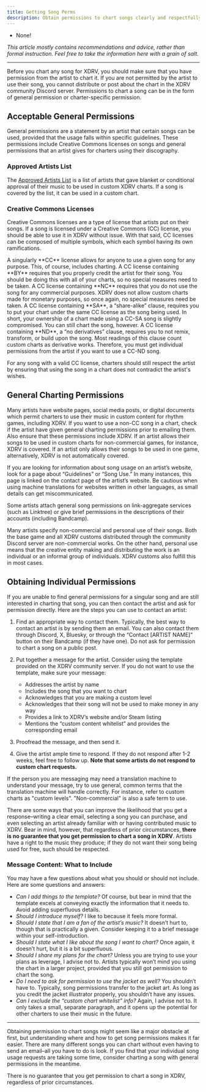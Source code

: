 ```yaml
---
title: Getting Song Perms
description: Obtain permissions to chart songs clearly and respectfully.
---
```


<Aside type="note" title="Recommended Precursors:">

- None!

*This article mostly contains recommendations and advice, rather than formal instruction. Feel free to take the information here with a grain of salt.*

</Aside>

---

Before you chart any song for XDRV, you should make sure that you have permission from the artist to chart it. If you are not permitted by the artist to use their song, you cannot distribute or post about the chart in the XDRV community Discord server. Permissions to chart a song can be in the form of general permission or charter-specific permission.

## Acceptable General Permissions

General permissions are a statement by an artist that certain songs can be used, provided that the usage falls within specific guidelines. These permissions include Creative Commons licenses on songs and general permissions that an artist gives for charters using their discography.

### Approved Artists List

The [Approved Artists List](https://docs.google.com/spreadsheets/d/1proQiFfMdWsOHJ4aqs6q88aLru0LDq-RmH7CCd0Tugk/edit?gid=261981032#gid=261981032) is a list of artists that gave blanket or conditional approval of their music to be used in custom XDRV charts. If a song is covered by the list, it can be used in a custom chart.

### Creative Commons Licenses

Creative Commons licenses are a type of license that artists put on their songs. If a song is licensed under a Creative Commons (CC) license, you should be able to use it in XDRV without issue. With that said, CC licenses can be composed of multiple symbols, which each symbol having its own ramifications.

<Tabs>
<TabItem label="CC">
A singularly **CC** license allows for anyone to use a given song for any purpose. This, of course, includes charting.
</TabItem>
<TabItem label="BY">
A CC license containing **BY** requires that you properly credit the artist for their song. You should be doing this with all of your charts, so no special measures need to be taken.
</TabItem>
<TabItem label="NC">
A CC license containing **NC** requires that you do not use the song for any commercial purposes. XDRV does not allow custom charts made for monetary purposes, so once again, no special measures need be taken.
</TabItem>
<TabItem label="SA">
A CC license containing **SA**, a “share-alike” clause, requires you to put your chart under the same CC license as the song being used. In short, your ownership of a chart made using a CC-SA song is slightly compromised. You can still chart the song, however.
</TabItem>
<TabItem label="ND">
A CC license containing **ND**, a “no derivatives” clause, requires you to not remix, transform, or build upon the song. Most readings of this clause count custom charts as derivative works. Therefore, you must get individual permissions from the artist if you want to use a CC-ND song.
</TabItem>
</Tabs>

For any song with a valid CC license, charters should still respect the artist by ensuring that using the song in a chart does not contradict the artist's wishes.

## General Charting Permissions

Many artists have website pages, social media posts, or digital documents which permit charters to use their music in custom content for rhythm games, including XDRV. If you want to use a non-CC song in a chart, check if the artist have given general charting permissions prior to emailing them. Also ensure that these permissions include XDRV. If an artist allows their songs to be used in custom charts for non-commercial games, for instance, XDRV is covered. If an artist only allows their songs to be used in one game, alternatively, XDRV is not automatically covered.

If you are looking for information about song usage on an artist’s website, look for a page about “Guidelines” or “Song Use.” In many instances, this page is linked on the contact page of the artist’s website. Be cautious when using machine translations for websites written in other languages, as small details can get miscommunicated.

Some artists attach general song permissions on link-aggregate services (such as Linktree) or give brief permissions in the descriptions of their accounts (including Bandcamp).

Many artists specify non-commercial and personal use of their songs. Both the base game and all XDRV customs distributed through the community Discord server are non-commercial works. On the other hand, personal use means that the creative entity making and distributing the work is an individual or an informal group of individuals. XDRV customs also fulfill this in most cases.

## Obtaining Individual Permissions

If you are unable to find general permissions for a singular song and are still interested in charting that song, you can then contact the artist and ask for permission directly. Here are the steps you can use to contact an artist:

<Steps>

1. Find an appropriate way to contact them. Typically, the best way to contact an artist is by sending them an email. You can also contact them through Discord, X, Bluesky, or through the “Contact [ARTIST NAME]” button on their Bandcamp (if they have one). Do not ask for permission to chart a song on a public post.

2. Put together a message for the artist. Consider using the template provided on the XDRV community server. If you do not want to use the template, make sure your message:

	- Addresses the artist by name
	- Includes the song that you want to chart
	- Acknowledges that you are making a custom level
	- Acknowledges that their song will not be used to make money in any way
	- Provides a link to XDRV’s website and/or Steam listing
	- Mentions the “custom content whitelist” and provides the corresponding email

3. Proofread the message, and then send it.

4. Give the artist ample time to respond. If they do not respond after 1-2 weeks, feel free to follow up. **Note that some artists do not respond to custom chart requests.**

</Steps>

<Aside type="caution" title="General Terms">

If the person you are messaging may need a translation machine to understand your message, try to use general, common terms that the translation machine will handle correctly. For instance, refer to custom charts as "custom levels". "Non-commercial" is also a safe term to use.

</Aside>

There are some ways that you can improve the likelihood that you get a response–writing a clear email, selecting a song you can purchase, and even selecting an artist already familiar with or having contributed music to XDRV. Bear in mind, however, that regardless of prior circumstances, **there is no guarantee that you get permission to chart a song in XDRV**. Artists have a right to the music they produce; if they do not want their song being used for free, such should be respected. 

### Message Content: What to Include

You may have a few questions about what you should or should not include. Here are some questions and answers:

- *Can I add things to the template?* Of course, but bear in mind that the template excels at conveying exactly the information that it needs to. Avoid adding superfluous details.
- *Should I introduce myself?* I like to because it feels more formal.
- *Should I state that I am a fan of the artist’s music?* It doesn’t hurt to, though that is practically a given. Consider keeping it to a brief message within your self-introduction.
- *Should I state what I like about the song I want to chart?* Once again, it doesn’t hurt, but it is a bit superfluous.
- *Should I share my plans for the chart?* Unless you are trying to use your plans as leverage, I advise not to. Artists typically won’t mind you using the chart in a larger project, provided that you still got permission to chart the song.
- *Do I need to ask for permission to use the jacket as well?* You shouldn’t have to. Typically, song permissions transfer to the jacket art. As long as you credit the jacket illustrator properly, you shouldn’t have any issues.
- *Can I exclude the “custom chart whitelist” info?* Again, I advise not to. It only takes a small, separate paragraph, and it opens up the potential for other charters to use their music in the future.

---

Obtaining permission to chart songs might seem like a major obstacle at first, but understanding where and how to get song permissions makes it far easier. There are many different songs you can chart without even having to send an email–all you have to do is look. If you find that your individual song usage requests are taking some time, consider charting a song with general permissions in the meantime.

<Aside type="danger" title="Again, remember...">

There is no guarantee that you get permission to chart a song in XDRV, regardless of prior circumstances.

</Aside>